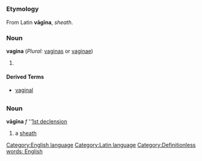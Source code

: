 =={{en}}==
[[Category:English language]]
===Etymology===
From Latin '''vāgīna''', ''sheath''.
===Noun===
'''vagina''' (''Plural:'' [[vaginas]] or [[vaginae]])

#{{stub}}

====Derived Terms====
*[[vaginal]]
=={{la}}==
[[Category:Latin language]]
===Noun===
'''vāgīna''' ''f'' ''[[Wiktionary Appendix:Latin first declension|1st declension]]

#a [[sheath]]

[[Category:Definitionless words: English]]